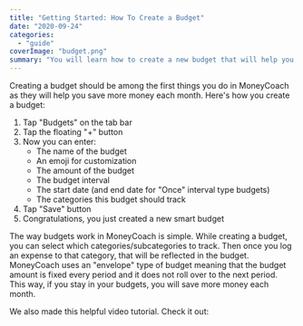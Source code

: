 ```yaml
---
title: "Getting Started: How To Create a Budget"
date: "2020-09-24"
categories: 
  - "guide"
coverImage: "budget.png"
summary: "You will learn how to create a new budget that will help you save more money."
---
```


Creating a budget should be among the first things you do in MoneyCoach as they will help you save more money each month. Here's how you create a budget:

1. Tap "Budgets" on the tab bar
2. Tap the floating "+" button
3. Now you can enter:
    - The name of the budget
    - An emoji for customization
    - The amount of the budget
    - The budget interval
    - The start date (and end date for "Once" interval type budgets)
    - The categories this budget should track
4. Tap "Save" button
5. Congratulations, you just created a new smart budget

The way budgets work in MoneyCoach is simple. While creating a budget, you can select which categories/subcategories to track. Then once you log an expense to that category, that will be reflected in the budget. MoneyCoach uses an "envelope" type of budget meaning that the budget amount is fixed every period and it does not roll over to the next period. This way, if you stay in your budgets, you will save more money each month.

We also made this helpful video tutorial. Check it out:

<YouTube url="https://youtu.be/qwdmOD9GS3I" />
